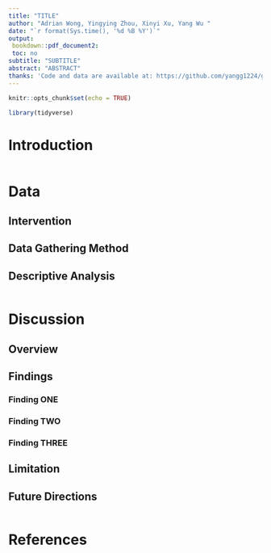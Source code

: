 ```yaml
---
title: "TITLE"
author: "Adrian Wong, Yingying Zhou, Xinyi Xu, Yang Wu "
date: "`r format(Sys.time(), '%d %B %Y')`"
output:
 bookdown::pdf_document2:
 toc: no
subtitle: "SUBTITLE"
abstract: "ABSTRACT"
thanks: 'Code and data are available at: https://github.com/yangg1224/groupproject-.git'
---
```


```r
knitr::opts_chunk$set(echo = TRUE)

library(tidyverse)
```

# Introduction
```r

```

# Data

## Intervention 

## Data Gathering Method 

## Descriptive Analysis

```r

```

# Discussion

## Overview 

## Findings 

### Finding ONE

### Finding TWO

### Finding THREE

## Limitation

## Future Directions 

```r

```

\newpage

# References
